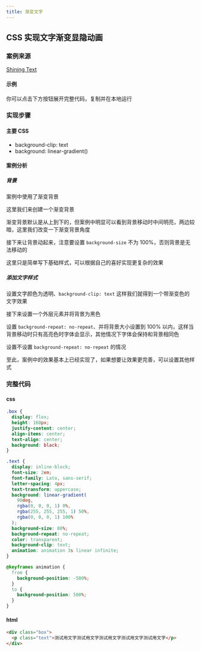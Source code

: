 ```yaml
---
title: 渐变文字
---
```



## CSS 实现文字渐变显隐动画

### 案例来源

[Shining Text](https://codepen.io/alphardex/pen/VwweapQ)

#### 示例

你可以点击下方按钮展开完整代码，复制并在本地运行

<Demo src="./shadeText.tsx" />

### 实现步骤

#### 主要 CSS

- background-clip: text
- background: linear-gradient()

#### 案例分析

##### 背景

案例中使用了渐变背景

这里我们来创建一个渐变背景

<Demo src="./linearGradientDemo1.tsx" />

渐变背景默认是从上到下的，但案例中明显可以看到背景移动时中间明亮，两边较暗，这里我们改变一下渐变背景角度

<Demo src="./linearGradientDemo2.tsx" />

接下来让背景动起来，注意要设置 `background-size` 不为 100%，否则背景是无法移动的

这里只是简单写下基础样式，可以根据自己的喜好实现更复杂的效果

<Demo src="./linearGradientDemo3.tsx" />

##### 添加文字样式

设置文字颜色为透明、`background-clip: text` 这样我们就得到一个带渐变色的文字效果

<Demo src="./linearGradientDemo4.tsx" />

接下来设置一个外层元素并将背景为黑色

设置 `background-repeat: no-repeat`、并将背景大小设置到 100% 以内，这样当背景移动时只有高亮色时字体会显示，其他情况下字体会保持和背景相同色

<Demo src="./linearGradientDemo5.tsx" />

设置不设置 `background-repeat: no-repeat` 的情况

<Demo src="./linearGradientDemo6.tsx" />

至此，案例中的效果基本上已经实现了，如果想要让效果更完善，可以设置其他样式

### 完整代码

#### css

```css
.box {
  display: flex;
  height: 160px;
  justify-content: center;
  align-items: center;
  text-align: center;
  background: black;
}

.text {
  display: inline-block;
  font-size: 2em;
  font-family: Lato, sans-serif;
  letter-spacing: 4px;
  text-transform: uppercase;
  background: linear-gradient(
    90deg,
    rgba(0, 0, 0, 1) 0%,
    rgba(255, 255, 255, 1) 50%,
    rgba(0, 0, 0, 1) 100%
  );
  background-size: 80%;
  background-repeat: no-repeat;
  color: transparent;
  background-clip: text;
  animation: animation 3s linear infinite;
}

@keyframes animation {
  from {
    background-position: -500%;
  }
  to {
    background-position: 500%;
  }
}
```

#### html


```html
<div class="box">
  <p class="text">测试用文字测试用文字测试用文字测试用文字测试用文字</p>
</div>
```
